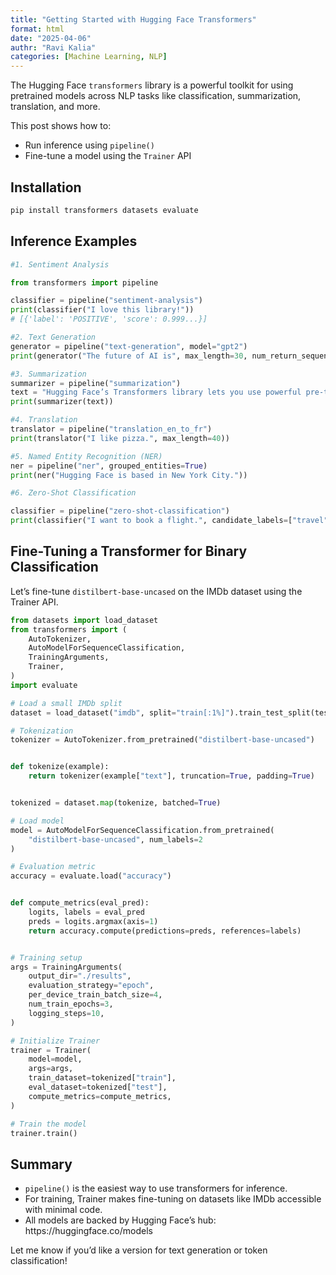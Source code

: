 ```yaml
---
title: "Getting Started with Hugging Face Transformers"
format: html
date: "2025-04-06"
authr: "Ravi Kalia"
categories: [Machine Learning, NLP]
---
```


The Hugging Face `transformers` library is a powerful toolkit for using pretrained models across NLP tasks like classification, summarization, translation, and more.

This post shows how to:

- Run inference using `pipeline()`
- Fine-tune a model using the `Trainer` API

## Installation

```bash
pip install transformers datasets evaluate
```

## Inference Examples

```python
#1. Sentiment Analysis

from transformers import pipeline

classifier = pipeline("sentiment-analysis")
print(classifier("I love this library!"))
# [{'label': 'POSITIVE', 'score': 0.999...}]

#2. Text Generation
generator = pipeline("text-generation", model="gpt2")
print(generator("The future of AI is", max_length=30, num_return_sequences=1))

#3. Summarization
summarizer = pipeline("summarization")
text = "Hugging Face’s Transformers library lets you use powerful pre-trained models for a wide range of NLP tasks with minimal setup."
print(summarizer(text))

#4. Translation
translator = pipeline("translation_en_to_fr")
print(translator("I like pizza.", max_length=40))

#5. Named Entity Recognition (NER)
ner = pipeline("ner", grouped_entities=True)
print(ner("Hugging Face is based in New York City."))

#6. Zero-Shot Classification

classifier = pipeline("zero-shot-classification")
print(classifier("I want to book a flight.", candidate_labels=["travel", "finance", "education"]))
```

## Fine-Tuning a Transformer for Binary Classification

Let’s fine-tune `distilbert-base-uncased` on the IMDb dataset using the Trainer API.

```python
from datasets import load_dataset
from transformers import (
    AutoTokenizer,
    AutoModelForSequenceClassification,
    TrainingArguments,
    Trainer,
)
import evaluate

# Load a small IMDb split
dataset = load_dataset("imdb", split="train[:1%]").train_test_split(test_size=0.2)

# Tokenization
tokenizer = AutoTokenizer.from_pretrained("distilbert-base-uncased")


def tokenize(example):
    return tokenizer(example["text"], truncation=True, padding=True)


tokenized = dataset.map(tokenize, batched=True)

# Load model
model = AutoModelForSequenceClassification.from_pretrained(
    "distilbert-base-uncased", num_labels=2
)

# Evaluation metric
accuracy = evaluate.load("accuracy")


def compute_metrics(eval_pred):
    logits, labels = eval_pred
    preds = logits.argmax(axis=1)
    return accuracy.compute(predictions=preds, references=labels)


# Training setup
args = TrainingArguments(
    output_dir="./results",
    evaluation_strategy="epoch",
    per_device_train_batch_size=4,
    num_train_epochs=3,
    logging_steps=10,
)

# Initialize Trainer
trainer = Trainer(
    model=model,
    args=args,
    train_dataset=tokenized["train"],
    eval_dataset=tokenized["test"],
    compute_metrics=compute_metrics,
)

# Train the model
trainer.train()
```


## Summary

*	`pipeline()` is the easiest way to use transformers for inference.
*	For training, Trainer makes fine-tuning on datasets like IMDb accessible with minimal code.
*	All models are backed by Hugging Face’s hub: https://huggingface.co/models

Let me know if you’d like a version for text generation or token classification!